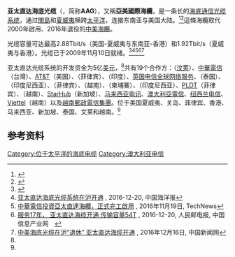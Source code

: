 {{Infobox submarine communications cable
| cable_name       = Asia-America Gateway
| map              =
| owners           = 
| landing_points   = 
| technology       =
| design_capacity  =
| current_capacity =
| length           = {{convert|20000|km|mi}}
| topology         =
| first_use_date   = {{Start date|2009|11|10|df=y}}
}}
'''亚太直达海底光缆'''（{{lang-en|'''Asia-America Gateway'''}}，简称'''AAG'''），又稱'''亞美國際海纜'''，是一条长{{Convert|20000|km|mi}}的[[海底電纜|海底通信光缆系统]]，通过[[關島|關島]]和[[夏威夷州|夏威夷]]横跨[[太平洋|太平洋]]，连接东南亚与美国大陆。<ref name=AAG>{{cite web
|url=http://www.asia-america-gateway.com/
|title=Asia-America Gateway
|publisher=www.asia-america-gateway.com
|year=2008
|accessdate=2009-12-24
|archiveurl=https://web.archive.org/web/20100105151233/http://www.asia-america-gateway.com/
|archivedate=2010-01-05
|deadurl=no
}}</ref><ref name=StraitsTimes>{{cite press release
|url=http://www.straitstimes.com/BreakingNews/Singapore/Story/STIStory_463981.html
|title=Faster Starhub broadband
|publisher=www.straitstimes.com
|date=December 8, 2009
|accessdate=2009-12-24
|archiveurl=https://web.archive.org/web/20091212014652/http://www.straitstimes.com/BreakingNews/Singapore/Story/STIStory_463981.html
|archivedate=2009-12-12
|deadurl=no
}}</ref>這條海纜取代2000年啟用、2016年退役的[[中美海纜|中美海纜]]。

光缆容量可达最高2.88Tbit/s（美国-夏威夷与东南亚-香港）和1.92Tbit/s（夏威夷与香港）。光缆已于2009年11月10日就绪。<ref name="AAG Cable System">{{Cite web|url=http://submarinenetworks.com/systems/trans-pacific/aag|title=AAG Submarine Cable System|accessdate=2012-02-21|date=June 20, 2011|publisher=Submarine Cable Networks|archive-date=2012-02-06|archive-url=https://web.archive.org/web/20120206051352/http://www.submarinenetworks.com/systems/trans-pacific/aag|dead-url=no}}</ref><ref>[http://www.oceanol.com/keji/kjdt/2016-12-20/65387.html 亚太直达海底光缆系统在沪开通] {{Wayback|url=http://www.oceanol.com/keji/kjdt/2016-12-20/65387.html |date=20170109185027 }}, 2016-12-20, 中国海洋报</ref><ref>[http://technews.tw/2016/11/19/cht-submarine-cable/ 中華電信投資亞太直達海纜，正式完工啟用] {{Wayback|url=http://technews.tw/2016/11/19/cht-submarine-cable/ |date=20170109190157 }}, 2016年11月19日, TechNews</ref><ref>[http://www.cnii.com.cn/broadband/2016-12/20/content_1805332.htm 服务17年， 亚太直达海缆开通 传输容量54T] {{Wayback|url=http://www.cnii.com.cn/broadband/2016-12/20/content_1805332.htm |date=20161221142036 }}, 2016-12-20, 人民邮电报, 中国信息产业网　</ref><ref>[http://www.chinanews.com/cj/2016/12-16/8096227.shtml 中美海底光缆在沪“退休” 亚太直达海缆开通] {{Wayback|url=http://www.chinanews.com/cj/2016/12-16/8096227.shtml |date=20170109185605 }}, 2016年12月16日, 中国新闻网</ref>

亚太直达光缆系统的开发资金为5亿[[美元|美元]]，<ref name=StraitsTimes/>共有19个合作方：{{tsl|en|Authority for Info-Communications Technology Industry}}（[[汶萊達魯薩蘭國|汶萊]]）、[[中華電信|中華電信]]（台灣）、[[AT&T|AT&T]]（美国）、{{tsl|en|BayanTel}}（菲律宾）、{{tsl|en|Bharti Enterprises|Bharti}}（印度）、[[英國電信|英国电信全球网络服务]]、{{tsl|en|CAT Telecom}}（泰国）、{{tsl|en|Telkom Indonesia}}（印度尼西亚）、{{tsl|en|ETPI}}（菲律宾）、{{tsl|en|FPT Telecom}}（越南）、{{tsl|en|The Royal Group#Investment|Ezecom/Telcotech}}（柬埔寨）、{{tsl|en|Indosat}}（印度尼西亚）、[[PLDT|PLDT]]（菲律宾）、{{tsl|en|Saigon Postal Corporation}}（越南）、[[星和电信|StarHub]]（新加坡）、[[马来西亚电讯|马来西亚电讯]]、[[澳大利亞電信|澳大利亞電信]]、[[纽西兰电信|纽西兰电信]]、[[Viettel|Viettel]]（越南）以及[[越南郵政電信集團|越南郵政電信集團]]。{{tsl|en|Cable landing point|光缆登陆点}}位于美国夏威夷、关岛、菲律宾、香港、马来西亚、新加坡、泰国、文莱和越南。<ref name="AAG" />

== 参考资料 ==
{{Reflist}}

[[Category:位于太平洋的海底电缆|Category:位于太平洋的海底电缆]]
[[Category:澳大利亚电信|Category:澳大利亚电信]]